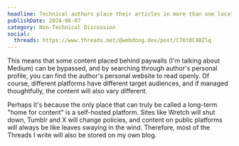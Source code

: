 ```yaml
---
headline: Technical authors place their articles in more than one location
publishDate: 2024-06-07
category: Non-Technical Discussion
social:
  threads: https://www.threads.net/@webdong.dev/post/C76t0C4BZlq
---
```


This means that some content placed behind paywalls (I'm talking about Medium) can be bypassed, and by searching through author's personal profile, you can find the author's personal website to read openly. Of course, different platforms have different target audiences, and if managed thoughtfully, the content will also vary different.

Perhaps it's because the only place that can truly be called a long-term "home for content" is a self-hosted platform. Sites like Wretch will shut down, Tumblr and X will change policies, and content on public platforms will always be like leaves swaying in the wind. Therefore, most of the Threads I write will also be stored on my own blog.
